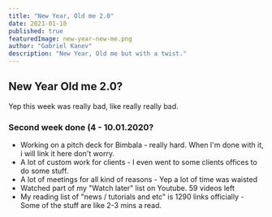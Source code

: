 ---
title: "New Year, Old me 2.0"
date: 2021-01-10
published: true
featuredImage: new-year-new-me.png
author: "Gabriel Kanev"
description: "New Year, Old me but with a twist."
---

## New Year Old me 2.0?

Yep this week was really bad, like really really bad. 

### Second week done (4 - 10.01.2020?

- Working on a pitch deck for Bimbala - really hard. When I'm done with it, i will link it here don't worry.
- A lot of custom work for clients - I even went to some clients offices to do some stuff.
- A lot of meetings for all kind of reasons - Yep a lot of time was waisted
- Watched part of my "Watch later" list on Youtube. 59 videos left
- My reading list of "news / tutorials and etc" is 1290 links officially - Some of the stuff are like 2-3 mins a read.